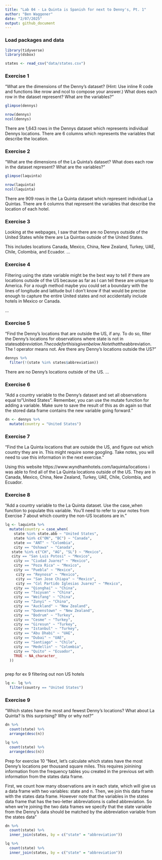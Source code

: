```yaml
---
title: "Lab 04 - La Quinta is Spanish for next to Denny's, Pt. 1"
author: "Ben Waggener"
date: "2/07/2025"
output: github_document
---
```


### Load packages and data

```r
library(tidyverse) 
library(dsbox) 
```

```r
states <- read_csv("data/states.csv")
```

### Exercise 1

"What are the dimensions of the Denny’s dataset? (Hint: Use inline R code and functions like nrow and ncol to compose your answer.) What does each row in the dataset represent? What are the variables?"

```r

glimpse(dennys)

nrow(dennys)
ncol(dennys)

```
There are 1,643 rows in the Dennys dataset which represents individual Dennys locations. There are 6 columns which represents the variables that describe the location.

### Exercise 2

"What are the dimensions of the La Quinta’s dataset? What does each row in the dataset represent? What are the variables?"

``` r

glimpse(laquinta)

nrow(laquinta)
ncol(laquinta)


```
There are 909 rows in the La Quinta dataset which represent individual La Quintas. There are 6 columns that represent the variables that describe the location of each hotel.


### Exercise 3

Looking at the webpages, I saw that there are no Dennys outside of the United States while there are La Quintas outside of the United States.

This includes locations Canada, Mexico, China, New Zealand, Turkey, UAE, Chile, Colombia, and Ecuador.
...

### Exercise 4

Filtering using the state variable might be the best way to tell if there are locations outside of the US because as far as I can tell these are unique to America. For a rough method maybe you could set a boundary with the lines of longitude and latitude but I don't know if that would be precise enough to capture the entire United states and not accidentally include hotels in Mexico or Canada.

...

### Exercise 5

"Find the Denny’s locations that are outside the US, if any. To do so, filter the Denny’s locations for observations where state is not in states$abbreviation. The code for this is given below. Note that the %in% operator matches the states listed in the state variable to those listed in states$abbreviation. The ! operator means not. Are there any Denny’s locations outside the US?"

``` r

dennys %>%
  filter(!(state %in% states$abbreviation))

```
There are no Denny's locations outside of the US.
...

### Exercise 6
"Add a country variable to the Denny’s dataset and set all observations equal to "United States". Remember, you can use the mutate function for adding a variable. Make sure to save the result of this as dn again so that the stored data frame contains the new variable going forward."

```r
dn <- dennys %>%
  mutate(country = "United States")

```
 
### Exercise 7
"Find the La Quinta locations that are outside the US, and figure out which country they are in. This might require some googling. Take notes, you will need to use this information in the next exercise."

Using this website https://www.wyndhamhotels.com/laquinta/locations i was able to find all of the La Quinta locations outside of the US. They are in Canada, Mexico, China, New Zealand, Turkey, UAE, Chile, Colombia, and Ecuador.

### Exercise 8
"Add a country variable to the La Quinta dataset. Use the case_when function to populate this variable. You’ll need to refer to your notes from Exercise 7 about which country the non-US locations are in."
```r
lq <- laquinta %>%
  mutate(country = case_when(
    state %in% state.abb ~ "United States",
    state %in% c("ON", "BC") ~ "Canada",
    state == "ANT" ~ "Colombia",
    city == "Oshawa" ~ "Canada",
   state %in% c("CH", "AG", "SL") ~ "Mexico",
   city == "San Luis Potosi" ~ "Mexico",
    city == "Ciudad Juarez" ~ "Mexico",  
    city == "Poza Rica" ~ "Mexico",
    city == "Puebla" ~ "Mexico",
     city == "Reynosa" ~ "Mexico",
     city == "San Jose Chiapa" ~ "Mexico",
     city == "Col Partido Iglesias Juarez" ~ "Mexico",  
    city == "Qionghai" ~ "China",
    city == "Taiyuan" ~ "China",
    city == "Weifang" ~ "China",
    city == "Zunyi" ~ "China",
    city == "Auckland" ~ "New Zealand",
    city == "Queenstown" ~ "New Zealand",
    city == "Bodrum" ~ "Turkey",
    city == "Cesme" ~ "Turkey",
    city == "Giresun" ~ "Turkey",
    city == "Istanbul" ~ "Turkey",
    city == "Abu Dhabi" ~ "UAE",
    city == "Dubai" ~ "UAE",
    city == "Santiago" ~ "Chile",
    city == "Medellin" ~ "Colombia",
    city == "Quito" ~ "Ecuador",
    TRUE ~ NA_character_
  ))
    

```

prep for ex 9
filtering out non US hotels
```r
lq <- lq %>%
  filter(country == "United States")
```

### Exercise 9
"Which states have the most and fewest Denny’s locations? What about La Quinta? Is this surprising? Why or why not?"

```r
dn %>%
  count(state) %>%
  arrange(desc(n))

lq %>%
  count(state) %>%
  arrange(desc(n))
```

Prep for exercise 10
"Next, let’s calculate which states have the most Denny’s locations per thousand square miles. This requires joinining information from the frequency tables you created in the previous set with information from the states data frame.

First, we count how many observations are in each state, which will give us a data frame with two variables: state and n. Then, we join this data frame with the states data frame. However note that the variables in the states data frame that has the two-letter abbreviations is called abbreviation. So when we’re joining the two data frames we specify that the state variable from the Denny’s data should be matched by the abbreviation variable from the states data"

```r
dn %>%
  count(state) %>%
  inner_join(states, by = c("state" = "abbreviation"))

lq %>%
  count(state) %>%
  inner_join(states, by = c("state" = "abbreviation"))
```

